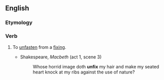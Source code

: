 ==English==

===Etymology===
{{prefix|un|fix|lang=en}}

===Verb===
{{en-verb|unfixes|unfixing|unfixed}}

# {{lb|en|transitive}} To [[unfasten]] from a [[fixing]].
#* Shakespeare, ''Macbeth'' (act 1, scene 3)
#*: Whose horrid image doth '''unfix''' my hair and make my seated heart knock at my ribs against the use of nature?